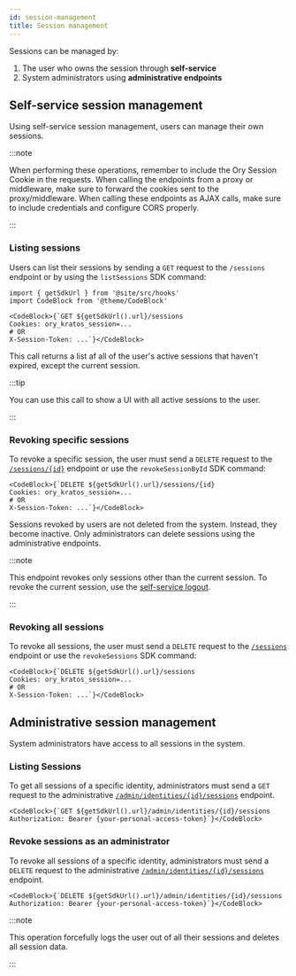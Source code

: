 ```yaml
---
id: session-management
title: Session management
---
```


Sessions can be managed by:

1. The user who owns the session through **self-service**
2. System administrators using **administrative endpoints**

## Self-service session management

Using self-service session management, users can manage their own sessions.

:::note

When performing these operations, remember to include the Ory Session Cookie in the requests. When calling the endpoints from a
proxy or middleware, make sure to forward the cookies sent to the proxy/middleware. When calling these endpoints as AJAX calls,
make sure to include credentials and configure CORS properly.

:::

### Listing sessions

Users can list their sessions by sending a `GET` request to the `/sessions` endpoint or by using the `listSessions` SDK command:

```mdx-code-block
import { getSdkUrl } from '@site/src/hooks'
import CodeBlock from '@theme/CodeBlock'

<CodeBlock>{`GET ${getSdkUrl().url}/sessions
Cookies: ory_kratos_session=...
# OR
X-Session-Token: ...`}</CodeBlock>
```

This call returns a list af all of the user's active sessions that haven't expired, except the current session.

:::tip

You can use this call to show a UI with all active sessions to the user.

:::

### Revoking specific sessions

To revoke a specific session, the user must send a `DELETE` request to the
[`/sessions/{id}`](../../reference/api.mdx#operation/revokeSessionById) endpoint or use the `revokeSessionById` SDK command:

```mdx-code-block
<CodeBlock>{`DELETE ${getSdkUrl().url}/sessions/{id}
Cookies: ory_kratos_session=...
# OR
X-Session-Token: ...`}</CodeBlock>
```

Sessions revoked by users are not deleted from the system. Instead, they become inactive. Only administrators can delete sessions
using the administrative endpoints.

:::note

This endpoint revokes only sessions other than the current session. To revoke the current session, use the
[self-service logout](../../kratos/self-service/flows/user-logout.mdx).

:::

### Revoking all sessions

To revoke all sessions, the user must send a `DELETE` request to the
[`/sessions`](../../reference/api.mdx#operation/revokeSessions) endpoint or use the `revokeSessions` SDK command:

```mdx-code-block
<CodeBlock>{`DELETE ${getSdkUrl().url}/sessions
Cookies: ory_kratos_session=...
# OR
X-Session-Token: ...`}</CodeBlock>
```

## Administrative session management

System administrators have access to all sessions in the system.

### Listing Sessions

To get all sessions of a specific identity, administrators must send a `GET` request to the administrative
[`/admin/identities/{id}/sessions`](../../reference/api.mdx#operation/adminListIdentitySessions) endpoint.

```mdx-code-block
<CodeBlock>{`GET ${getSdkUrl().url}/admin/identities/{id}/sessions
Authorization: Bearer {your-personal-access-token}`}</CodeBlock>
```

### Revoke sessions as an administrator

To revoke all sessions of a specific identity, administrators must send a `DELETE` request to the administrative
[`/admin/identities/{id}/sessions`](../../reference/api.mdx#operation/adminDeleteIdentitySessions) endpoint.

```mdx-code-block
<CodeBlock>{`DELETE ${getSdkUrl().url}/admin/identities/{id}/sessions
Authorization: Bearer {your-personal-access-token}`}</CodeBlock>
```

:::note

This operation forcefully logs the user out of all their sessions and deletes all session data.

:::
